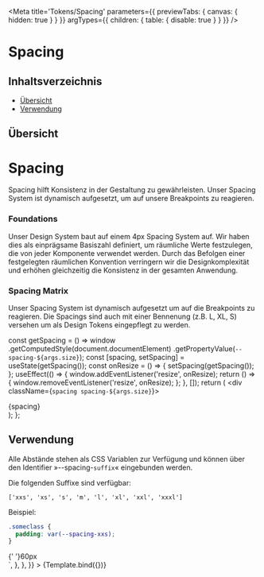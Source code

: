 
<Meta
  title='Tokens/Spacing'
  parameters={{ previewTabs: { canvas: { hidden: true } } }}
  argTypes={{ children: { table: { disable: true } } }}
/>

# Spacing

## Inhaltsverzeichnis

- [Übersicht](#übersicht)
- [Verwendung](#verwendung)

## Übersicht

<div
  style={{
    color: 'white',
    backgroundColor: colors.primary['500'],
    padding: '20px 30px',
    marginLeft: -30,
    marginRight: -30,
    marginBottom: 20,
  }}
>
  <h1
    style={{
      color: 'white',
    }}
  >
    Spacing
  </h1>
  Spacing hilft Konsistenz in der Gestaltung zu gewährleisten. Unser Spacing System
  ist dynamisch aufgesetzt, um auf unsere Breakpoints zu reagieren.
</div>

<h3
  style={{
    color: colors.basic['900'],
    fontWeight: 900,
    borderBottom: 0,
    paddingBottom: 0,
  }}
>
  Foundations
</h3>

Unser Design System baut auf einem 4px Spacing System auf. Wir haben dies als einprägsame Basiszahl definiert, um räumliche Werte festzulegen, die von jeder Komponente verwendet werden. Durch das Befolgen einer festgelegten räumlichen Konvention verringern wir die Designkomplexität und erhöhen gleichzeitig die Konsistenz in der gesamten Anwendung.

<h3
  style={{
    color: colors.basic['900'],
    fontWeight: 900,
    borderBottom: 0,
    paddingBottom: 0,
  }}
>
  Spacing Matrix
</h3>

Unser Spacing System ist dynamisch aufgesetzt um auf die Breakpoints zu reagieren. Die Spacings sind auch mit einer Bennenung (z.B. L, XL, S) versehen um als Design Tokens eingepflegt zu werden.

<!--- This is your Story template function, shown here in React -->

  const getSpacing = () =>
    window
      .getComputedStyle(document.documentElement)
      .getPropertyValue(`--spacing-${args.size}`);
  const [spacing, setSpacing] = useState(getSpacing());
  const onResize = () => {
    setSpacing(getSpacing());
  };
  useEffect(() => {
    window.addEventListener('resize', onResize);
    return () => {
      window.removeEventListener('resize', onResize);
    };
  }, []);
  return (
    <div className={`spacing spacing-${args.size}`}>
      <div className='inner'>{spacing}</div>
    </div>
  );
};

## Verwendung

Alle Abstände stehen als CSS Variablen zur Verfügung und können über den Identifier »--spacing-`suffix`« eingebunden werden.

Die folgenden Suffixe sind verfügbar:

```
['xxs', 'xs', 's', 'm', 'l', 'xl', 'xxl', 'xxxl']
```

Beispiel:

```css
.someclass {
  padding: var(--spacing-xxs);
}
```

<Canvas>
  <Story
    name='Spacing'
    args={{
      size: 'xxxl',
    }}
    parameters={{
      previewTabs: {
        canvas: {
          hidden: true,
        },
      },
      viewMode: 'docs',
      docs: {
        source: {
          code: `
<div className="spacing spacing-xxxl">
  <div className="inner">
    {' '}60px
  </div>
</div>`,
        },
      },
    }}
  >
    {Template.bind({})}
  </Story>
</Canvas>
